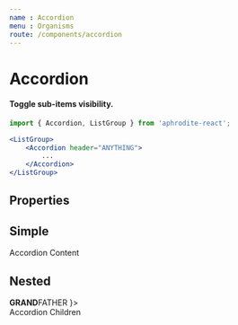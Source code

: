 ```yaml
---
name : Accordion
menu : Organisms
route: /components/accordion
---
```



# Accordion
#### Toggle sub-items visibility.
```jsx
import { Accordion, ListGroup } from 'aphrodite-react';

<ListGroup>
    <Accordion header="ANYTHING">
        ...
    </Accordion>
</ListGroup>
```

## Properties
<PropsTable of={Accordion} />

## Simple
<Playground>
    <ListGroup>
        <Accordion header="ANYTHING">
            <div style={{ padding: '10px 15px' }}>
                Accordion Content
            </div>
        </Accordion>
    </ListGroup>
</Playground>

## Nested
<Playground>
    <ListGroup>
        <Accordion
            headerDark
            headerStyles={{ color: 'red' }}
            header={
                <div>
                    <strong>GRAND</strong>FATHER
                </div>
            }>
            <div>
                <Accordion header="FATHER">
                    <div style={{ padding: '10px 15px' }}>
                        Accordion Children
                    </div>
                </Accordion>
            </div>
        </Accordion>
    </ListGroup>
</Playground>
